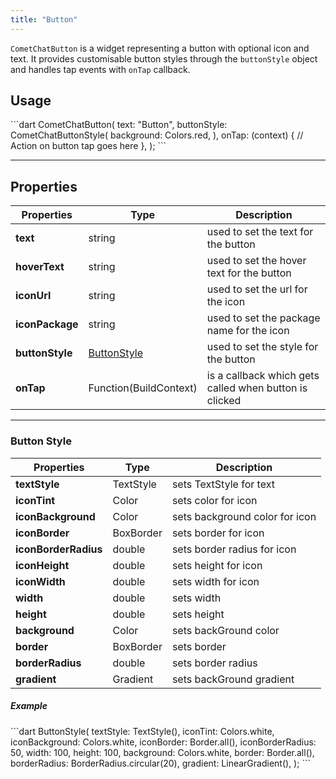 ```yaml
---
title: "Button"
---
```


`CometChatButton` is a widget representing a button with optional icon and text. It provides customisable button styles through the `buttonStyle` object and handles tap events with `onTap` callback.

## Usage

<Tabs>
<Tab title="Dart">
```dart
CometChatButton(
  text: "Button",
  buttonStyle: CometChatButtonStyle(
    background: Colors.red,
  ),
  onTap: (context) {
		// Action on button tap goes here
  },
);
```

</Tab>

</Tabs>

***

## Properties

| Properties      | Type                                          | Description                                            |
| --------------- | --------------------------------------------- | ------------------------------------------------------ |
| **text**        | string                                        | used to set the text for the button                    |
| **hoverText**   | string                                        | used to set the hover text for the button              |
| **iconUrl**     | string                                        | used to set the url for the icon                       |
| **iconPackage** | string                                        | used to set the package name for the icon              |
| **buttonStyle** | [ButtonStyle](/docs/ui-kit/flutter/v4/button) | used to set the style for the button                   |
| **onTap**       | Function(BuildContext)                        | is a callback which gets called when button is clicked |

***

### Button Style

| Properties           | Type      | Description                    |
| -------------------- | --------- | ------------------------------ |
| **textStyle**        | TextStyle | sets TextStyle for text        |
| **iconTint**         | Color     | sets color for icon            |
| **iconBackground**   | Color     | sets background color for icon |
| **iconBorder**       | BoxBorder | sets border for icon           |
| **iconBorderRadius** | double    | sets border radius for icon    |
| **iconHeight**       | double    | sets height for icon           |
| **iconWidth**        | double    | sets width for icon            |
| **width**            | double    | sets width                     |
| **height**           | double    | sets height                    |
| **background**       | Color     | sets backGround color          |
| **border**           | BoxBorder | sets border                    |
| **borderRadius**     | double    | sets border radius             |
| **gradient**         | Gradient  | sets backGround gradient       |

##### Example

<Tabs>
<Tab title="Dart">
```dart
ButtonStyle(
  textStyle: TextStyle(),
  iconTint: Colors.white,
  iconBackground: Colors.white,
  iconBorder: Border.all(),
  iconBorderRadius: 50,
  width: 100,
  height: 100,
  background: Colors.white,
  border: Border.all(),
  borderRadius: BorderRadius.circular(20),
  gradient: LinearGradient(),
);
```

</Tab>

</Tabs>
